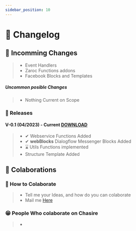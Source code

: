 ```yaml
---
sidebar_position: 10
---
```


# 📜 Changelog


## 📌 Incomming Changes

> - Event Handlers
> - Zaroc Functions addons
> - Facebook Blocks and Templates

##### Uncommon posible Changes

> - Nothing Current on Scope

### 🎉 Releases

#### V-0.1 (04/2023) - Current [DOWNLOAD]('https://google.com')

> - ✔ Webservice Functions Added
> - ✔ **webBlocks** Dialogflow Messenger Blocks Added
> - ⌛ Utils Functions implemented
> - Structure Template Added

## **🙌 Colaborations**

### 🎁 How to Colaborate

> - Tell me your Ideas, and how do you can colaborate
> - Mail me [Here](mailto:contasti.mizar@gmail.com)

### 😁 People Who colaborate on Chasire

> -
